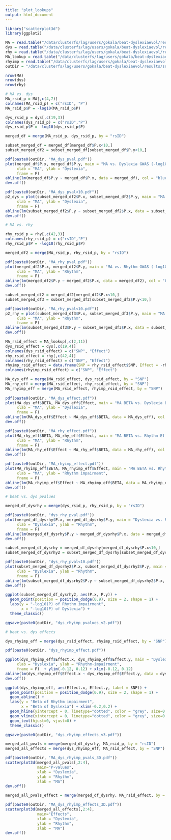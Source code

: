 ```yaml
---
title: "plot_lookups"
output: html_document
---
```


```r
library("scatterplot3d")
library(ggplot2)

MA = read.table("/data/clusterfs/lag/users/gokala/beat-dyslexiaevol/results/FUMA/FUMA_job178902_dys_rhyimp_MA/IndSigSNPs.txt", header = T)
dys = read.table("/data/clusterfs/lag/users/gokala/beat-dyslexiaevol/results/snp_lookup/dysrhyimpMA_indSigSNPs_lookup_in_dys.txt")
rhy = read.table("/data/clusterfs/lag/users/gokala/beat-dyslexiaevol/results/snp_lookup/dysrhyimpMA_indSigSNPs_lookup_in_rhy.txt")
MA_lookup = read.table("/data/clusterfs/lag/users/gokala/beat-dyslexiaevol/results/snp_lookup/dysrhyimpMA_indSigSNPs_effectsize_lookup_in_MA.txt", header = T)
rhyimp = read.table("/data/clusterfs/lag/users/gokala/beat-dyslexiaevol/results/snp_lookup/dysrhyimpMA_indSigSNPs_effectsize_lookup_in_rhyimp.txt", header = T)
outDir = "/data/clusterfs/lag/users/gokala/beat-dyslexiaevol/results/snp_lookup/"
```

```r
nrow(MA)
nrow(dys)
nrow(rhy)

# MA vs. dys
MA_rsid_p = MA[,c(4,7)]
colnames(MA_rsid_p) = c("rsID", "P")
MA_rsid_p$P = -log10(MA_rsid_p$P)

dys_rsid_p = dys[,c(19,3)]
colnames(dys_rsid_p) = c("rsID","P")
dys_rsid_p$P = -log10(dys_rsid_p$P)

merged_df = merge(MA_rsid_p, dys_rsid_p, by = "rsID")

subset_merged_df = merged_df[merged_df$P.x<10,]
subset_merged_df2 = subset_merged_df[subset_merged_df$P.y<10,]

pdf(paste0(outDir, "MA_dys_pval.pdf"))
plot(merged_df$P.x, merged_df$P.y, main = "MA vs. Dyslexia GWAS (-log10(P))",
     xlab = "MA", ylab = "Dyslexia",
     frame = F)
abline(lm(merged_df$P.y ~ merged_df$P.x, data = merged_df), col = "blue")
dev.off()

pdf(paste0(outDir, "MA_dys_pval<10.pdf"))
p2_dys = plot(subset_merged_df2$P.x, subset_merged_df2$P.y, main = "MA vs. Dyslexia GWAS (-log(P)<10)",
     xlab = "MA", ylab = "Dyslexia",
     frame = F)
abline(lm(subset_merged_df2$P.y ~ subset_merged_df2$P.x, data = subset_merged_df2), col = "blue")
dev.off()
```

```r
# MA vs. rhy

rhy_rsid_p = rhy[,c(42,3)]
colnames(rhy_rsid_p) = c("rsID","P")
rhy_rsid_p$P = -log10(rhy_rsid_p$P)

merged_df2 = merge(MA_rsid_p, rhy_rsid_p, by = "rsID")

pdf(paste0(outDir, "MA_rhy_pval.pdf"))
plot(merged_df2$P.x, merged_df2$P.y, main = "MA vs. Rhythm GWAS (-log10(P))",
     xlab = "MA", ylab = "Rhythm",
     frame = F)
abline(lm(merged_df2$P.y ~ merged_df2$P.x, data = merged_df2), col = "blue")
dev.off()

subset_merged_df2 = merged_df2[merged_df2$P.x<10,]
subset_merged_df3 = subset_merged_df2[subset_merged_df2$P.y<10,]

pdf(paste0(outDir, "MA_rhy_pval<10.pdf"))
p2_rhy = plot(subset_merged_df3$P.x, subset_merged_df3$P.y, main = "MA vs. Rhythm GWAS (-log(P)<10)",
     xlab = "MA", ylab = "Rhythm",
     frame = F)
abline(lm(subset_merged_df3$P.y ~ subset_merged_df3$P.x, data = subset_merged_df3), col = "blue")
dev.off()
```

```r
MA_rsid_effect = MA_lookup[,c(2,11)]
dys_rsid_effect = dys[,c(19,4)]
colnames(dys_rsid_effect) = c("SNP", "Effect")
rhy_rsid_effect = rhy[,c(42,4)]
colnames(rhy_rsid_effect) = c("SNP", "Effect")
rhyimp_rsid_effect = data.frame(SNP = rhy_rsid_effect$SNP, Effect = -rhy_rsid_effect$Effect)
colnames(rhyimp_rsid_effect) = c("SNP", "Effect")

MA_dys_eff = merge(MA_rsid_effect, dys_rsid_effect, by = "SNP")
MA_rhy_eff = merge(MA_rsid_effect, rhy_rsid_effect, by = "SNP")
MA_rhyimp_eff = merge(MA_rsid_effect, rhyimp_rsid_effect, by = "SNP")
  
pdf(paste0(outDir, "MA_dys_effect.pdf"))
plot(MA_dys_eff$BETA, MA_dys_eff$Effect, main = "MA BETA vs. Dyslexia Effect",
     xlab = "MA", ylab = "Dyslexia",
     frame = F)
abline(lm(MA_dys_eff$Effect ~ MA_dys_eff$BETA, data = MA_dys_eff), col = "blue")
dev.off()

pdf(paste0(outDir, "MA_rhy_effect.pdf"))
plot(MA_rhy_eff$BETA, MA_rhy_eff$Effect, main = "MA BETA vs. Rhythm Effect",
     xlab = "MA", ylab = "Rhythm",
     frame = F)
abline(lm(MA_rhy_eff$Effect ~ MA_rhy_eff$BETA, data = MA_rhy_eff), col = "blue")
dev.off()

pdf(paste0(outDir, "MA_rhyimp_effect.pdf"))
plot(MA_rhyimp_eff$BETA, MA_rhyimp_eff$Effect, main = "MA BETA vs. Rhythm impairment Effect",
     xlab = "MA", ylab = "Rhythm impairment",
     frame = F)
abline(lm(MA_rhyimp_eff$Effect ~ MA_rhyimp_eff$BETA, data = MA_rhyimp_eff), col = "blue")
dev.off()
```

```r
# beat vs. dys pvalues

merged_df_dysrhy = merge(dys_rsid_p, rhy_rsid_p, by = "rsID")

pdf(paste0(outDir, "dys_rhy_pval.pdf"))
plot(merged_df_dysrhy$P.x, merged_df_dysrhy$P.y, main = "Dyslexia vs. Rhythm GWASs (-log10(P))",
     xlab = "Dyslexia", ylab = "Rhythm",
     frame = F)
abline(lm(merged_df_dysrhy$P.y ~ merged_df_dysrhy$P.x, data = merged_df_dysrhy), col = "blue")
dev.off()

subset_merged_df_dysrhy = merged_df_dysrhy[merged_df_dysrhy$P.x<10,]
subset_merged_df_dysrhy2 = subset_merged_df_dysrhy[subset_merged_df_dysrhy$P.y<10,]

pdf(paste0(outDir, "dys_rhy_pval<10.pdf"))
plot(subset_merged_df_dysrhy2$P.x, subset_merged_df_dysrhy2$P.y, main = "Dyslexia vs. Rhythm GWASs (-log(P)<10)",
     xlab = "Dyslexia", ylab = "Rhythm",
     frame = F)
abline(lm(subset_merged_df_dysrhy2$P.y ~ subset_merged_df_dysrhy2$P.x, data = subset_merged_df_dysrhy2), col = "blue")
dev.off()

ggplot(subset_merged_df_dysrhy2, aes(P.x, P.y)) + 
  geom_point(position = position_dodge(0.9), size = 2, shape = 1) +
  labs(y = "-log10(P) of Rhythm impairment", 
       x = "-log10(P) of Dyslexia") +
  theme_classic()

ggsave(paste0(outDir, "dys_rhyimp_pvalues_v2.pdf"))

# beat vs. dys effects

dys_rhyimp_eff = merge(dys_rsid_effect, rhyimp_rsid_effect, by = "SNP")

pdf(paste0(outDir, "dys_rhyimp_effect.pdf"))

ggplot(dys_rhyimp_eff$Effect.x, dys_rhyimp_eff$Effect.y, main = "Dyslexia vs. Rhythm-impairment Effects",
     xlab = "Dyslexia", ylab = "Rhythm-impairment",
     frame = F)  + ylim(-0.12, 0.12) + xlim(-0.12, 0.12)
abline(lm(dys_rhyimp_eff$Effect.x ~ dys_rhyimp_eff$Effect.y, data = dys_rhyimp_eff), col = "blue")
dev.off()

ggplot(dys_rhyimp_eff, aes(Effect.x, Effect.y, label = SNP)) + 
  geom_point(position = position_dodge(0.9), size = 2, shape = 1) +
  geom_abline() + 
  labs(y = "Beta of Rhythm impairment", 
       x = "Beta of Dyslexia") + xlim(-0.2,0.2) +
  geom_hline(yintercept = 0, linetype="dotted", color = "grey", size=0.5) +
  geom_vline(xintercept = 0, linetype="dotted", color = "grey", size=0.5) +
  geom_text(hjust=0, vjust=0) +
  theme_classic()

ggsave(paste0(outDir, "dys_rhyimp_effects_v3.pdf"))

```

```r
merged_all_pvals = merge(merged_df_dysrhy, MA_rsid_p, by = "rsID")
merged_all_effects = merge(dys_rhyimp_eff, MA_rsid_effect, by = "SNP")

pdf(paste0(outDir, "MA_dys_rhyimp_pvals_3D.pdf"))
scatterplot3d(merged_all_pvals[,2:4],
              main="P-values",
              xlab = "Dyslexia",
              ylab = "Rhythm",
              zlab = "MA")
dev.off()

merged_all_pvals_effect = merge(merged_df_dysrhy, MA_rsid_effect, by = "rsID")

pdf(paste0(outDir, "MA_dys_rhyimp_effects_3D.pdf"))
scatterplot3d(merged_all_effects[,2:4],
              main="Effects",
              xlab = "Dyslexia",
              ylab = "Rhythm",
              zlab = "MA")
dev.off()

```

